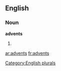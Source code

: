 
==English==

===Noun===
'''advents'''

# {{plural of|[[advent]]}}

[[Category:English plurals]]

[[ar:advents]]
[[fr:advents]]